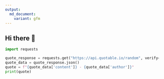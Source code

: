 ```yaml
---
output: 
  md_document:
    variant: gfm
---
```


## Hi there 👋

<!--
**thanhdat-99/thanhdat-99** is a ✨ _special_ ✨ repository because its `README.md` (this file) appears on your GitHub profile.

Here are some ideas to get you started:

- 🔭 I’m currently working on ...
- 🌱 I’m currently learning ...
- 👯 I’m looking to collaborate on ...
- 🤔 I’m looking for help with ...
- 💬 Ask me about ...
- 📫 How to reach me: ...
- 😄 Pronouns: ...
- ⚡ Fun fact: ...
-->

```python
import requests

quote_response = requests.get("https://api.quotable.io/random", verify=False)
quote_data = quote_response.json()
quote = f"{quote_data['content']} - {quote_data['author']}"
print(quote)
```
